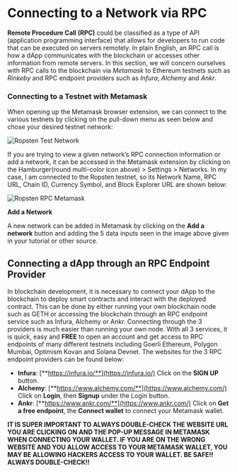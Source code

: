 # Connecting to a Network via RPC

**Remote Procedure Call (RPC)** could be classified as a type of API (application programming interface) that allows for developers to run code that can be executed on servers remotely.
In plain English, an RPC call is how a dApp communicates with the blockchain or accesses other information from remote servers. In this section, we will concern ourselves with RPC calls to
the blockchain via *Metamask* to Ethereum testnets such as *Rinkeby* and RPC endpoint providers such as *Infura*, *Alchemy* and *Ankr*.

### Connecting to a Testnet with Metamask

When opening up the Metamask browser extension, we can connect to the various testnets by
clicking on the pull-down menu as seen below and chose your desired testnet network:

![Ropsten Test Network](/public/assets/lessons/connect-with-rpc/networks4.png)

If you are trying to view a given network’s RPC connection information or add a network, it can be accessed in the Metamask extension by clicking on the Hamburger(round multi-color icon above) > Settings > Networks. In my case, I am connected to the Ropsten testnet, so its Network Name, RPC URL, Chain ID, Currency Symbol, and Block Explorer URL are shown below:

![Ropsten RPC Metamask](/public/assets/lessons/connect-with-rpc/ropsten-RPC-metamask.png)

**Add a Network**

A new network can be added in Metamask by clicking on the **Add a network** button and adding the 5 data inputs seen in the image above given in your tutorial or other source.

## Connecting a dApp through an RPC Endpoint Provider

In blockchain development, it is necessary to connect your dApp to the blockchain to deploy smart contracts and interact with the deployed contract. This can be done by either running your own blockchain node such as GETH or accessing the blockchain through an RPC endpoint service such as Infura, Alchemy or Ankr. Connecting through the 3 providers is much easier than running your own node. With all 3 services, it is quick, easy and **FREE** to open an account and get access to RPC endpoints of many different testnets including Goerli Ethereum, Polygon Mumbai, Optimism Kovan and Solana Devnet. The websites for the 3 RPC endpoint providers can be found below:

- **Infura**: [**https://infura.io/**](https://infura.io/) Click on the **SIGN UP** button.
- **Alchemy**: [**https://www.alchemy.com/**](https://www.alchemy.com/) Click on **Login**, then **Signup** under the Login button.
- **Ankr**: [**https://www.ankr.com/**](https://www.ankr.com/) Click on **Get a free endpoint**, the **Connect wallet** to connect your Metamask wallet.

**IT IS SUPER IMPORTANT TO ALWAYS DOUBLE-CHECK THE WEBSITE URL YOU ARE CLICKING ON AND THE POP-UP MESSAGE IN METAMASK WHEN CONNECTING YOUR WALLET. IF YOU ARE ON THE WRONG WEBSITE AND YOU ALLOW ACCESS TO YOUR METAMASK WALLET, YOU MAY BE ALLOWING HACKERS ACCESS TO YOUR WALLET.  BE SAFE!! ALWAYS DOUBLE-CHECK!!**